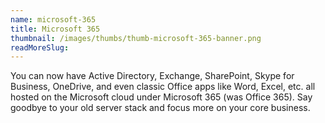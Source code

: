 ```yaml
---
name: microsoft-365
title: Microsoft 365
thumbnail: /images/thumbs/thumb-microsoft-365-banner.png
readMoreSlug:
---
```


You can now have Active Directory, Exchange, SharePoint, Skype for Business,
OneDrive, and even classic Office apps like Word, Excel, etc. all hosted on
the Microsoft cloud under Microsoft 365 (was Office 365). Say goodbye to your
old server stack and focus more on your core business.
